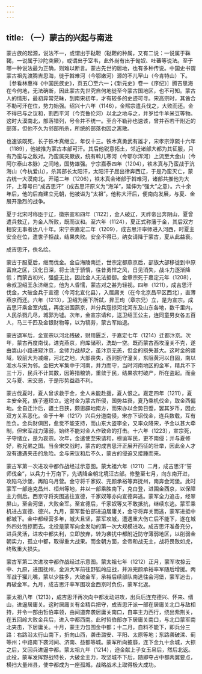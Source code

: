 ```yaml
---
---
---
```

title: （一）蒙古的兴起与南进
---



蒙古族的起源，说法不一，或谓出于鞑靼（鞑靼的种属，又有二说：一说属于靺鞨，一说属于沙陀突厥），或谓出于室韦，此外尚有出于匈奴、吐蕃等说法。至于哪一种说法最为正确，则难以断言。蒙古先世的居地，也有多种传说。中国史书谓蒙古祖先渡腾吉思海，徙于斡难河（今鄂嫩河）源的不儿罕山（今肯特山）下。［参看林惠祥《中国民族史》，页五〇至六一；《新元史》卷一《序纪》］腾吉思海在今何地，无法确断，因此蒙古先世究自何地徙至今蒙古国地区，也不可知。蒙古人的情形，最初异常茫昧，到南宋初年，才有较多的史迹可寻。宋高宗时，其酋合不勒可汗在位，势力始强。绍兴十六年（1146），金熙宗遣兵伐之，大败而还。金不得已与之议和，割西平河（今克鲁伦河）以北之地与之，并岁给牛羊米豆等物。这时大漠南北，部落错列，号令并不统一。至合不勒孙也速该，曾并吞若干附近的部落，但他不久为邻部所杀，所统的部落也因之离散。

也速该既死，长子铁木真继立，年仅十三。铁木真勇武有雄才，宋孝宗淳熙十六年（1189），他被推为蒙古本部可汗。其后他锐意拓土，邻近诸部大都为其征服，只有乃蛮与之敌对。乃蛮属突厥族，统有斡儿寒河（今鄂尔浑河）上流至大金山（今阿尔泰山本脉）之间地，国势雄强。宁宗嘉泰四年（1204），铁木真与乃蛮战于沆海山（今杭爱山），杀其部长太阳汗，太阳汗子屈出律奔西辽，于是乃蛮灭亡，蒙古统一大漠南北。开禧二年（1206），铁木真会诸部于斡难河，诸部共推他为大汗，上尊号曰“成吉思汗”（成吉思汗原义为“海洋”，延伸为“强大”之意）。六十余年后，他的后裔建立元朝，他被谥为“太祖”。他称大汗后，便南向发展，与夏、金展开激烈的战争。

夏于北宋时称臣于辽，徽宗宣和四年（1122），金人破辽，天祚帝出奔阴山，夏曾遣兵救辽，为金人所败，既而议和。至六年（1124），夏正式称藩于金，其后双方相安无事者达八十年。宋宁宗嘉定二年（1209），成吉思汗率师进入河西，时夏主安全在位，遣世子拒战，结果失败。安全不得已，纳女请降于蒙古，夏从此益衰。

成吉思汗，佚名绘。

蒙古于服夏后，继而伐金。金自海陵南迁，世宗定都燕京后，部族大部移徙到中原富庶之区，汉化日深，将士流于骄惰，往昔勇悍之风，日见消失，战斗力逐渐降低；而蒙古初兴，强盛无比，因此金人无法抵御。金章宗死于嘉定元年（1208），帝叔卫绍王永济继立，他为人昏懦，蒙古对之甚为轻视。四年（1211），成吉思汗伐金，大破金兵于宣德（今河北宣化县），入居庸关（在今北京昌平区西北），直薄燕京而还。六年（1213），卫绍为臣下所弑，昇王珣（章宗兄）立，是为宣宗。成吉思汗乘金室内乱，再度进围燕京，并分兵寇掠河北河东及山东各地，数千里内，人民杀戮几尽，城郭为墟。次年，金宣宗请和，送卫绍王公主，连同童男女各五百人，马三千匹及金银财物等，以为犒劳，蒙古军始退。

蒙古退军后，金宣宗以河北残破，财用匮乏，于嘉定七年（1214）迁都汴京。次年，蒙古再度南伐，进克燕京，府库储积，洗劫一空。既而蒙古西攻潼关不克，遂由嵩山小路进窥汴京，金师力战却之，虽汴京无恙，但金的损失甚大。这时金的疆域，较前大为减缩，河北之地，大部丧失，西则扼守潼关，东阻黄河以自固，南以淮水与宋为邻。金把大军集中于河南，并力而守，当时河南地区的金军，精兵不下三十万，民兵不计其数，因筹措粮饷，重敛于民，结果农村破产，所在盗起。而金又与夏、宋交恶，于是形势益趋不利。

蒙古伐夏时，夏人曾求救于金，金人未能赴援，夏人恨之。嘉定四年（1211），夏主安全死，族子遵顼立。这时金为蒙古所侵，国势益衰，夏乃乘机伐金，取金西偏地。金自迁汴后，疆土日狭，颇思辟地南方，而宋亦以金势日蹙，罢其岁币，因此双方关系恶化。金于十年（1217）兴兵分道南侵，宋亦下诏伐金，连兵数载，互有胜负。金兵财俱困，愈觉不能支持，而山东大盗李全，又率众降宋，予金以甚大牵制，但宋军战力薄弱，始终不能对金人作致命的打击。十六年（1223），宣宗死，子守绪立，是为哀宗。次年，金遣使至宋请和，榜谕军民，更不南侵；并与夏修好，称兄弟之国。当金宋交战时，蒙古的成吉思汗正展开西征的壮举，因此金人才没有遭遇夹击的危险。金与宋议和后不久，蒙古的侵迫又接踵而来。

蒙古军第一次进攻中都作战经过示意图。蒙太祖六年（1211）二月，成吉思汗“誓师伐金”，以兵力十万南下，先诱降金朝北境汪古部。修整至七月，向东南开进，攻陷乌沙堡，再陷乌月营。金守将千家奴、完颜承裕等弃抚州，南奔会河堡。此时蒙军一部连克昌州、桓州等地，并以一部乘胜南下，克白登，进围金西京，以保障主力侧后。西京守将突围逃往宣德，千家奴等亦向宣德奔逃。蒙军全力追击，经翠屏山，至会河堡，大败金军。至宣德后，千家奴等又不敢抵抗，继续东逃。蒙军乘机进占宣德、德兴。九月，蒙军哲伯部进迫居庸关，金守将弃关而逃，蒙军进抵中都城下。金中都经营多年，城大且坚，蒙军攻城，遭遇重大伤亡后不能下，遂在城外四处饱掠而去。北役是蒙军向金发动的第一次大规模进攻。成吉思汗准备充分，进兵灵活，进攻中都失利，立即放弃，转为袭扰中都附近防守薄弱地区，以削弱金朝实力，孤立中都，取得重大战果。而金朝方面，金帝和战无主，战将畏敌如虎，终致重大损失。

蒙古军第二次进攻中都作战经过示意图。蒙太祖七年（1212）正月，蒙军攻掠云中、九原，进围抚州，金派大军前往野狐岭应战，并派完颜承裕率军随后增援。两军战于獾儿嘴，蒙以少胜多，大破金军，承裕后续部队南逃往会河堡，蒙军追击，再破金军。九月，成吉思汗率军围攻金西京时负伤，蒙军北返。

蒙太祖八年（1213），成吉思汗再次向中都发动进攻，出兵后连克德兴、怀来、缙山，进逼居庸关。这时居庸关有金精兵把守，成吉思汗派一部在居庸关北口与敌相持，并令一部由哲伯率领，由间道奔袭居庸关南口，自率主力西行，绕出紫荆关，在五回岭大败金兵后，进入中都西南。此时哲伯部亦下居庸关南口，与北口蒙军南北夹击，下居庸关。十月，蒙主力包围金中都；十二月，自料不能下，即兵分三路：右路沿太行山南下，折向山西，袭击潞安、平阳、太原等地；东路袭破滦、蓟等州；中路南下袭河间、济南、益都等城。蒙军所向披靡，连下金九十余城，大掠之后，又回兵进逼中都。蒙太祖九年（1214），迫金献上子女玉帛后，然后北返。此役，蒙军发挥野战特长，大破金主力，攻坚城不下后，随即夺占中都两翼要点，横扫大量州县，使中都成为一座孤城，战略战术上取得极大成功。